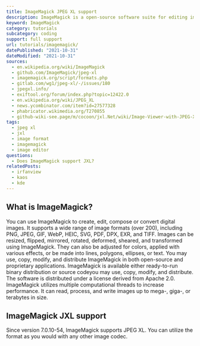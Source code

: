 ```yaml
---
title: ImageMagick JPEG XL support
description: ImageMagick is a open-source software suite for editing images. Learn how to use JXL images within ImageMagick.
keyword: ImageMagick
category: tutorials
subcategory: coding
support: full support
url: tutorials/imagemagick/
datePublished: "2021-10-31"
dateModified: "2021-10-31"
sources:
  - en.wikipedia.org/wiki/ImageMagick
  - github.com/ImageMagick/jpeg-xl
  - imagemagick.org/script/formats.php
  - gitlab.com/wg1/jpeg-xl/-/issues/180
  - jpegxl.info/
  - exiftool.org/forum/index.php?topic=12422.0
  - en.wikipedia.org/wiki/JPEG_XL
  - news.ycombinator.com/item?id=27577328
  - phabricator.wikimedia.org/T270855
  - github-wiki-see.page/m/cocoon/jxl.Net/wiki/Image-Viewer-with-JPEG-XL-SUpport
tags:
  - jpeg xl
  - jxl
  - image format
  - imagemagick
  - image editor
questions:
  - Does ImageMagick support JXL?
relatedPosts:
  - irfanview
  - kaos
  - kde
---
```


## What is ImageMagick?

You can use ImageMagick to create, edit, compose or convert digital images. It supports a wide range of image formats (over 200), including PNG, JPEG, GIF, WebP, HEIC, SVG, PDF, DPX, EXR, and TIFF. Images can be resized, flipped, mirrored, rotated, deformed, sheared, and transformed using ImageMagick. They can also be adjusted for colors, applied with various effects, or be made into lines, polygons, ellipses, or text. You may use, copy, modify, and distribute ImageMagick in both open-source and proprietary applications. ImageMagick is available either ready-to-run binary distribution or source codeyou may use, copy, modify, and distribute. The software is distributed under a license derived from Apache 2.0. ImageMagick utilizes multiple computational threads to increase performance. It can read, process, and write images up to mega-, giga-, or terabytes in size.

## ImageMagick JXL support

Since version 7.0.10-54, ImageMagick supports JPEG XL. You can utilize the format as you would with any other image codec.
